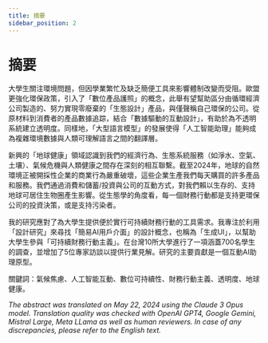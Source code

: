 ```yaml
---
title: 摘要
sidebar_position: 2
---
```


# 摘要

大學生關注環境問題，但因學業繁忙及缺乏簡便工具來影響體制改變而受阻。歐盟更強化環保政策，引入了「數位產品護照」的概念，此舉有望幫助區分由循環經濟公司製造的、努力實現零廢棄的「生態設計」產品，與僅聲稱自己環保的公司。從原材料到消費者的產品數據追踪，結合「數據驅動的互動設計」，有助於為不透明系統建立透明度。同樣地，「大型語言模型」的發展使得「人工智能助理」能夠成為複雜環境數據與人類可理解語言之間的翻譯層。

新興的「地球健康」領域認識到我們的經濟行為、生態系統服務（如淨水、空氣、土壤）、氣候危機與人類健康之間存在深刻的相互聯繫。截至2024年，地球的自然環境正被開採性企業的商業行為嚴重破壞，這些企業生產我們每天購買的許多產品和服務。我們通過消費和儲蓄/投資與公司的互動方式，對我們賴以生存的、支持地球可居住生物圈產生影響。從生態學的角度看，每一個財務行動都是支持更環保公司的投資決策，或是支持污染者。

我的研究應對了為大學生提供便於實行可持續財務行動的工具需求。我專注於利用「設計研究」來尋找「簡易AI用戶介面」的設計概念，也稱為「生成UI」，以幫助大學生參與「可持續財務行動主義」。在台灣10所大學進行了一項涵蓋700名學生的調查，並增加了5位專家訪談以提供行業見解。研究的主要貢獻是一個互動AI助理原型。

關鍵詞：氣候焦慮、人工智能互動、數位可持續性、財務行動主義、透明度、地球健康。


*The abstract was translated on May 22, 2024 using the Claude 3 Opus model. Translation quality was checked with OpenAI GPT4, Google Gemini, Mistral Large, Meta LLama as well as human reviewers. In case of any discrepancies, please refer to the English text.*